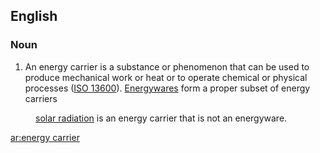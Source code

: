 ==English==
{{wikipedia}}

===Noun===
{{en-noun}}

# An energy carrier is a substance or phenomenon that can be used to produce mechanical work or heat or to operate chemical or physical processes ([[w:ISO 13600|ISO 13600]]). [[energyware|Energyware]]s form a proper subset of energy carriers
: [[solar radiation]] is an energy carrier that is not an energyware.

[[ar:energy carrier]]
